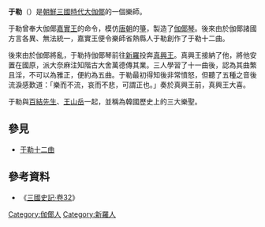 '''于勒'''（{{lang-ko|우륵}}）是[[朝鮮三國時代|朝鮮三國時代]][[大伽倻|大伽倻]]的一個樂師。

于勒曾奉大伽倻[[嘉實王|嘉實王]]的命令，模仿[[唐朝|唐朝]]的[[箏|箏]]，製造了[[伽倻琴|伽倻琴]]。後來由於伽倻諸國方言各異、無法統一，嘉實王便令樂師省熱縣人于勒創作了于勒十二曲。

後來由於伽倻將亂，于勒持伽倻琴前往[[新羅|新羅]]投奔[[真興王|真興王]]。真興王接納了他，將他安置在國原，派大奈麻注知階古大舍萬德傳其業。三人學習了十一曲後，認為其曲繁且淫，不可以為雅正，便約為五曲。于勒最初得知後非常憤怒，但聽了五種之音後流淚感歎道：「樂而不流，哀而不悲，可謂正也。」奏於真興王前，真興王大喜。

于勒與[[百結先生|百結先生]]、[[王山岳|王山岳]]一起，並稱為韓國歷史上的三大樂聖。
==參見==
*[[于勒十二曲|于勒十二曲]]

==參考資料==
*《[[:s:三國史記/卷32|三國史記·卷32]]》

[[Category:伽倻人|Category:伽倻人]]
[[Category:新羅人|Category:新羅人]]